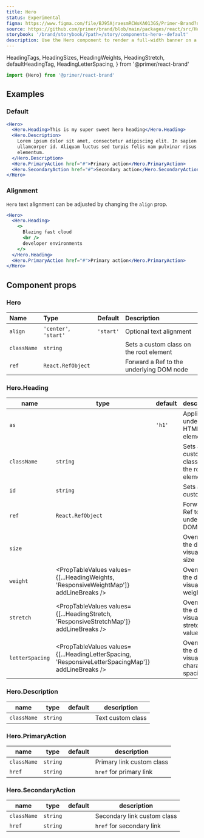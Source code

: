 ```yaml
---
title: Hero
status: Experimental
figma: https://www.figma.com/file/BJ95AjraesmRCWsKA013GS/Primer-Brand?node-id=431%3A8481
source: https://github.com/primer/brand/blob/main/packages/react/src/Hero/Hero.tsx
storybook: '/brand/storybook/?path=/story/components-hero--default'
description: Use the Hero component to render a full-width banner on a webpage
---
```


  HeadingTags,
  HeadingSizes,
  HeadingWeights,
  HeadingStretch,
  defaultHeadingTag,
  HeadingLetterSpacing,
} from '@primer/react-brand'

```js
import {Hero} from '@primer/react-brand'
```

## Examples

### Default

```jsx live
<Hero>
  <Hero.Heading>This is my super sweet hero heading</Hero.Heading>
  <Hero.Description>
    Lorem ipsum dolor sit amet, consectetur adipiscing elit. In sapien sit
    ullamcorper id. Aliquam luctus sed turpis felis nam pulvinar risus
    elementum.
  </Hero.Description>
  <Hero.PrimaryAction href="#">Primary action</Hero.PrimaryAction>
  <Hero.SecondaryAction href="#">Secondary action</Hero.SecondaryAction>
</Hero>
```

### Alignment

`Hero` text alignment can be adjusted by changing the `align` prop.

```jsx live
<Hero>
  <Hero.Heading>
    <>
      Blazing fast cloud
      <br />
      developer environments
    </>
  </Hero.Heading>
  <Hero.PrimaryAction href="#">Primary action</Hero.PrimaryAction>
</Hero>
```

## Component props

### Hero

| Name        | Type                  |  Default  | Description                              |
| :---------- | :-------------------- | :-------: | :--------------------------------------- |
| `align`     | `'center'`, `'start'` | `'start'` | Optional text alignment                  |
| `className` | `string`              |           | Sets a custom class on the root element  |
| `ref`       | `React.RefObject`     |           | Forward a Ref to the underlying DOM node |

### Hero.Heading

| name            | type                                                                                               | default | description                                    |
| --------------- | -------------------------------------------------------------------------------------------------- | ------- | ---------------------------------------------- |
| `as`            | <PropTableValues values={HeadingTags} addLineBreaks />                                             | `'h1'`  | Applies the underlying HTML element            |
| `className`     | `string`                                                                                           |         | Sets a custom class on the root element        |
| `id`            | `string`                                                                                           |         | Sets a custom id                               |
| `ref`           | `React.RefObject`                                                                                  |         | Forward a Ref to the underlying DOM node       |
| `size`          | <PropTableValues values={HeadingSizes} addLineBreaks />                                            |         | Override the default visual text size          |
| `weight`        | <PropTableValues values={[...HeadingWeights, 'ResponsiveWeightMap']} addLineBreaks />              |         | Override the default visual text weight        |
| `stretch`       | <PropTableValues values={[...HeadingStretch, 'ResponsiveStretchMap']} addLineBreaks />             |         | Override the default visual text stretch value |
| `letterSpacing` | <PropTableValues values={[...HeadingLetterSpacing, 'ResponsiveLetterSpacingMap']} addLineBreaks /> |         | Override the default visual character spacing  |

### Hero.Description

| name        | type     | default | description       |
| ----------- | -------- | ------- | ----------------- |
| `className` | `string` |         | Text custom class |

### Hero.PrimaryAction

| name        | type     | default | description               |
| ----------- | -------- | ------- | ------------------------- |
| `className` | `string` |         | Primary link custom class |
| `href`      | `string` |         | `href` for primary link   |

### Hero.SecondaryAction

| name        | type     | default | description                 |
| ----------- | -------- | ------- | --------------------------- |
| `className` | `string` |         | Secondary link custom class |
| `href`      | `string` |         | `href` for secondary link   |
